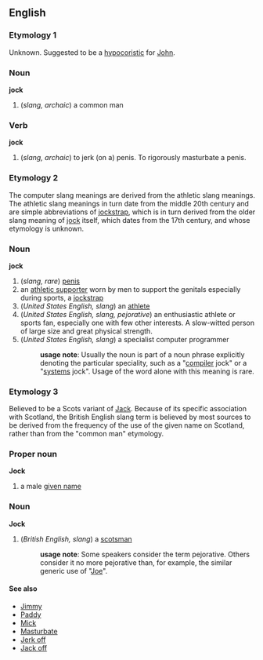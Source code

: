 ==English==
===Etymology 1===
Unknown.  Suggested to be a [[hypocoristic]] for [[John]].
===Noun===
'''jock'''
# (''slang, archaic'') a common man
===Verb===
'''jock'''
# (''slang, archaic'') to jerk (on a) penis. To rigorously masturbate a penis.
===Etymology 2===
The computer slang meanings are derived from the athletic slang meanings.  The athletic slang meanings in turn date from the middle 20th century and are simple abbreviations of {{E.}} [[jockstrap]], which is in turn derived from the older slang meaning of [[jock]] itself, which dates from the 17th century, and whose etymology is unknown.
===Noun===
'''jock'''
# (''slang, rare'') [[penis]]
# an [[athletic supporter]] worn by men to support the genitals especially during sports, a [[jockstrap]]
# (''United States English, slang'') an [[athlete]]
# (''United States English, slang, pejorative'') an enthusiastic athlete or sports fan, especially one with few other interests.  A slow-witted person of large size and great physical strength.
# (''United States English, slang'') a specialist computer programmer
#:'''usage note''': Usually the noun is part of a noun phrase explicitly denoting the particular speciality, such as a "[[compiler]] jock" or a "[[systems]] jock".  Usage of the word alone with this meaning is rare.

===Etymology 3===
Believed to be a Scots variant of [[Jack]].  Because of its specific association with Scotland, the British English slang term is believed by most sources to be derived from the frequency of the use of the given name on Scotland, rather than from the "common man" etymology.
===Proper noun===
'''Jock'''
# a male [[given name]]
===Noun===
'''Jock'''
# (''British English, slang'') a [[scotsman]]
#:'''usage note''': Some speakers consider the term pejorative.  Others consider it no more pejorative than, for example, the similar generic use of "[[Joe]]".
====See also====
* [[Jimmy]] 
* [[Paddy]] 
* [[Mick]]
* [[Masturbate]]
* [[Jerk off]]
* [[Jack off]]